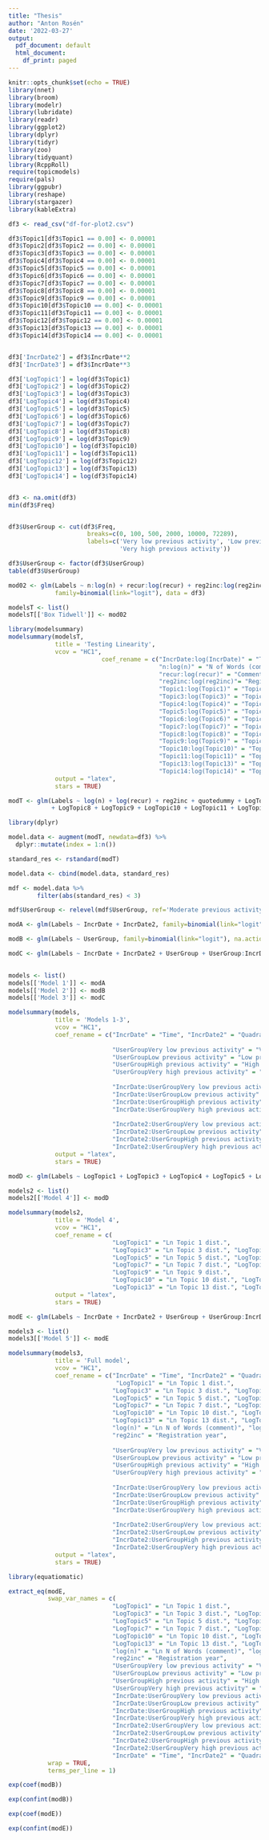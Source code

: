 ---
title: "Thesis"
author: "Anton Rosén"
date: '2022-03-27'
output:
  pdf_document: default
  html_document:
    df_print: paged
---

```{r setup, include=FALSE}
knitr::opts_chunk$set(echo = TRUE)
library(nnet)
library(broom)
library(modelr)
library(lubridate)
library(readr)
library(ggplot2)
library(dplyr)
library(tidyr)
library(zoo)
library(tidyquant)
library(RcppRoll)
require(topicmodels)
require(pals)
library(ggpubr)
library(reshape)
library(stargazer)
library(kableExtra)
```

```{r, echo = FALSE}
df3 <- read_csv("df-for-plot2.csv")

```

```{r, echo = FALSE}

df3$Topic1[df3$Topic1 == 0.00] <- 0.00001
df3$Topic2[df3$Topic2 == 0.00] <- 0.00001
df3$Topic3[df3$Topic3 == 0.00] <- 0.00001
df3$Topic4[df3$Topic4 == 0.00] <- 0.00001
df3$Topic5[df3$Topic5 == 0.00] <- 0.00001
df3$Topic6[df3$Topic6 == 0.00] <- 0.00001
df3$Topic7[df3$Topic7 == 0.00] <- 0.00001
df3$Topic8[df3$Topic8 == 0.00] <- 0.00001
df3$Topic9[df3$Topic9 == 0.00] <- 0.00001
df3$Topic10[df3$Topic10 == 0.00] <- 0.00001
df3$Topic11[df3$Topic11 == 0.00] <- 0.00001
df3$Topic12[df3$Topic12 == 0.00] <- 0.00001
df3$Topic13[df3$Topic13 == 0.00] <- 0.00001
df3$Topic14[df3$Topic14 == 0.00] <- 0.00001


df3['IncrDate2'] = df3$IncrDate**2
df3['IncrDate3'] = df3$IncrDate**3

df3['LogTopic1'] = log(df3$Topic1)
df3['LogTopic2'] = log(df3$Topic2)
df3['LogTopic3'] = log(df3$Topic3)
df3['LogTopic4'] = log(df3$Topic4)
df3['LogTopic5'] = log(df3$Topic5)
df3['LogTopic6'] = log(df3$Topic6)
df3['LogTopic7'] = log(df3$Topic7)
df3['LogTopic8'] = log(df3$Topic8)
df3['LogTopic9'] = log(df3$Topic9)
df3['LogTopic10'] = log(df3$Topic10)
df3['LogTopic11'] = log(df3$Topic11)
df3['LogTopic12'] = log(df3$Topic12)
df3['LogTopic13'] = log(df3$Topic13)
df3['LogTopic14'] = log(df3$Topic14)


df3 <- na.omit(df3)
min(df3$Freq)


df3$UserGroup <- cut(df3$Freq,
                      breaks=c(0, 100, 500, 2000, 10000, 72289),
                      labels=c('Very low previous activity', 'Low previous activity', 'Moderate previous activity', 'High previous activity',
                               'Very high previous activity'))

df3$UserGroup <- factor(df3$UserGroup)
table(df3$UserGroup)
```


```{r, echo=FALSE}

mod02 <- glm(Labels ~ n:log(n) + recur:log(recur) + reg2inc:log(reg2inc) + Topic1:log(Topic1) + Topic3:log(Topic3) + Topic4:log(Topic4) +   Topic5:log(Topic5) + Topic6:log(Topic6) + Topic7:log(Topic7) + Topic8:log(Topic8) + Topic9:log(Topic9) + Topic10:log(Topic10) + Topic11:log(Topic11) + Topic13:log(Topic13) + Topic14:log(Topic14) + IncrDate:log(IncrDate),
             family=binomial(link="logit"), data = df3)

```

```{r, echo=FALSE}
modelsT <- list()
modelsT[['Box Tidwell']] <- mod02
```


```{r}
library(modelsummary)
modelsummary(modelsT,
             title = 'Testing Linearity',
             vcov = "HC1",
                          coef_rename = c("IncrDate:log(IncrDate)" = "Time x Ln Time", 
                                          "n:log(n)" = "N of Words (comment) x Ln N of Words (comment)",
                                          "recur:log(recur)" = "Comments by user(thread) x Ln comments by user(thread)",
                                          "reg2inc:log(reg2inc)"= "Registration year x Ln Registration year",
                                          "Topic1:log(Topic1)" = "Topic 1 dist. x Ln Topic 1 dist.",
                                          "Topic3:log(Topic3)" = "Topic 3 dist. x Ln Topic 3 dist.",
                                          "Topic4:log(Topic4)" = "Topic 4 dist. x Ln Topic 4 dist.",
                                          "Topic5:log(Topic5)" = "Topic 5 dist. x Ln Topic 5 dist.",
                                          "Topic6:log(Topic6)" = "Topic 6 dist. x Ln Topic 6 dist.",
                                          "Topic7:log(Topic7)" = "Topic 7 dist. x Ln Topic 7 dist.",
                                          "Topic8:log(Topic8)" = "Topic 8 dist. x Ln Topic 8 dist.",
                                          "Topic9:log(Topic9)" = "Topic 9 dist. x Ln Topic 9 dist.",
                                          "Topic10:log(Topic10)" = "Topic 10 dist. x Ln Topic 10 dist.",
                                          "Topic11:log(Topic11)" = "Topic 11 dist. x Ln Topic 11 dist.",
                                          "Topic13:log(Topic13)" = "Topic 13 dist. x Ln Topic 13 dist.",
                                          "Topic14:log(Topic14)" = "Topic 14 dist. x Ln Topic 14 dist."),
             output = "latex", 
             stars = TRUE)
```

```{r, echo=FALSE}

modT <- glm(Labels ~ log(n) + log(recur) + reg2inc + quotedummy + LogTopic1 + LogTopic3 + LogTopic4 + LogTopic5 + LogTopic6 + LogTopic7
            + LogTopic8 + LogTopic9 + LogTopic10 + LogTopic11 + LogTopic13 + LogTopic14 + IncrDate + IncrDate2  + UserGroup + UserGroup:IncrDate + UserGroup:IncrDate2, family=binomial(link="logit"), na.action = na.exclude, data = df3)

library(dplyr)

model.data <- augment(modT, newdata=df3) %>% 
  dplyr::mutate(index = 1:n())

standard_res <- rstandard(modT)

model.data <- cbind(model.data, standard_res)

mdf <- model.data %>% 
        filter(abs(standard_res) < 3)

mdf$UserGroup <- relevel(mdf$UserGroup, ref='Moderate previous activity')
```


```{r, echo=FALSE}

modA <- glm(Labels ~ IncrDate + IncrDate2, family=binomial(link="logit"), na.action=na.exclude, data = mdf)

modB <- glm(Labels ~ UserGroup, family=binomial(link="logit"), na.action=na.exclude, data=mdf)

modC <- glm(Labels ~ IncrDate + IncrDate2 + UserGroup + UserGroup:IncrDate + UserGroup:IncrDate2, family=binomial(link="logit"), na.action = na.exclude, data = mdf)
              
```

```{r, echo=FALSE}
models <- list()
models[['Model 1']] <- modA
models[['Model 2']] <- modB
models[['Model 3']] <- modC
```

```{r}
modelsummary(models,
             title = 'Models 1-3',
             vcov = "HC1", 
             coef_rename = c("IncrDate" = "Time", "IncrDate2" = "Quadratic time",
                             
                             "UserGroupVery low previous activity" = "Very low previous activity",
                             "UserGroupLow previous activity" = "Low previous activity",
                             "UserGroupHigh previous activity" = "High previous activity",
                             "UserGroupVery high previous activity" = "Very high previous activity",
                             
                             "IncrDate:UserGroupVery low previous activity" = "Very low previous activity x Time",
                             "IncrDate:UserGroupLow previous activity" = "Low previous activity x Time",
                             "IncrDate:UserGroupHigh previous activity" = "High previous activity x Time",
                             "IncrDate:UserGroupVery high previous activity" = "Very high previous activity x Time",
                             
                             "IncrDate2:UserGroupVery low previous activity" = "Very low previous activity x Quadratic time",
                             "IncrDate2:UserGroupLow previous activity" = "Low previous activity x Quadratic time",
                             "IncrDate2:UserGroupHigh previous activity" = "High previous activity x Quadratic time",
                             "IncrDate2:UserGroupVery high previous activity" = "Very high previous activity x Quadratic time"),
             output = "latex", 
             stars = TRUE)
```

```{r, echo=FALSE}
modD <- glm(Labels ~ LogTopic1 + LogTopic3 + LogTopic4 + LogTopic5 + LogTopic6 + LogTopic7 + LogTopic8 + LogTopic9 + LogTopic10 + LogTopic11 + LogTopic13 + LogTopic14, family=binomial(link="logit"), na.action=na.exclude, data=mdf)
```

```{r, echo=FALSE}
models2 <- list()
models2[['Model 4']] <- modD
```

```{r, echo=FALSE}
modelsummary(models2,
             title = 'Model 4',
             vcov = "HC1", 
             coef_rename = c(
                             "LogTopic1" = "Ln Topic 1 dist.",
                             "LogTopic3" = "Ln Topic 3 dist.", "LogTopic4" = "Ln Topic 4 dist.",
                             "LogTopic5" = "Ln Topic 5 dist.", "LogTopic6" = "Ln Topic 6 dist.", 
                             "LogTopic7" = "Ln Topic 7 dist.", "LogTopic8" = "Ln Topic 8 dist.", 
                             "LogTopic9" = "Ln Topic 9 dist.",
                             "LogTopic10" = "Ln Topic 10 dist.", "LogTopic11" = "Ln Topic 11 dist.",
                             "LogTopic13" = "Ln Topic 13 dist.", "LogTopic14" = "Ln Topic 14 dist."),
             output = "latex", 
             stars = TRUE)
```


```{r, echo=FALSE}
modE <- glm(Labels ~ IncrDate + IncrDate2 + UserGroup + UserGroup:IncrDate + UserGroup:IncrDate2 + LogTopic1 + LogTopic3 + LogTopic4 + LogTopic5 + LogTopic6 + LogTopic7 + LogTopic8 + LogTopic9 + LogTopic10 + LogTopic11 + LogTopic13 + LogTopic14 + log(n) + log(recur) + reg2inc + quotedummy, family=binomial(link="logit"), na.action=na.exclude, data=mdf)

```

```{r, echo=FALSE}
models3 <- list()
models3[['Model 5']] <- modE
```

```{r, echo=FALSE}
modelsummary(models3,
             title = 'Full model',
             vcov = "HC1", 
             coef_rename = c("IncrDate" = "Time", "IncrDate2" = "Quadratic time",
                              "LogTopic1" = "Ln Topic 1 dist.",
                             "LogTopic3" = "Ln Topic 3 dist.", "LogTopic4" = "Ln Topic 4 dist.",
                             "LogTopic5" = "Ln Topic 5 dist.", "LogTopic6" = "Ln Topic 6 dist.", 
                             "LogTopic7" = "Ln Topic 7 dist.", "LogTopic8" = "Ln Topic 8 dist.", "LogTopic9" = "Ln Topic 9 dist.",
                             "LogTopic10" = "Ln Topic 10 dist.", "LogTopic11" = "Ln Topic 11 dist.",
                             "LogTopic13" = "Ln Topic 13 dist.", "LogTopic14" = "Ln Topic 14 dist.",
                             "log(n)" = "Ln N of Words (comment)", "log(recur)" = "Ln comments by user (thread)",
                             "reg2inc" = "Registration year",
                             
                             "UserGroupVery low previous activity" = "Very low previous activity",
                             "UserGroupLow previous activity" = "Low previous activity",
                             "UserGroupHigh previous activity" = "High previous activity",
                             "UserGroupVery high previous activity" = "Very high previous activity",
                             
                             "IncrDate:UserGroupVery low previous activity" = "Very low previous activity x Time",
                             "IncrDate:UserGroupLow previous activity" = "Low previous activity x Time",
                             "IncrDate:UserGroupHigh previous activity" = "High previous activity x Time",
                             "IncrDate:UserGroupVery high previous activity" = "Very high previous activity x Time",
                             
                             "IncrDate2:UserGroupVery low previous activity" = "Very low previous activity x Quadratic time",
                             "IncrDate2:UserGroupLow previous activity" = "Low previous activity x Quadratic time",
                             "IncrDate2:UserGroupHigh previous activity" = "High previous activity x Quadratic time",
                             "IncrDate2:UserGroupVery high previous activity" = "Very high previous activity x Quadratic time"),
             output = "latex", 
             stars = TRUE)
```

```{r, echo=FALSE}
library(equatiomatic)
```

```{r, echo=FALSE}
extract_eq(modE, 
           swap_var_names = c(
                             "LogTopic1" = "Ln Topic 1 dist.",
                             "LogTopic3" = "Ln Topic 3 dist.", "LogTopic4" = "Ln Topic 4 dist.",
                             "LogTopic5" = "Ln Topic 5 dist.", "LogTopic6" = "Ln Topic 6 dist.", 
                             "LogTopic7" = "Ln Topic 7 dist.", "LogTopic8" = "Ln Topic 8 dist.", "LogTopic9" = "Ln Topic 9 dist.",
                             "LogTopic10" = "Ln Topic 10 dist.", "LogTopic11" = "Ln Topic 11 dist.",
                             "LogTopic13" = "Ln Topic 13 dist.", "LogTopic14" = "Ln Topic 14 dist.",
                             "log(n)" = "Ln N of Words (comment)", "log(recur)" = "Ln comments by user (thread)",
                             "reg2inc" = "Registration year",
                             "UserGroupVery low previous activity" = "Very low previous activity",
                             "UserGroupLow previous activity" = "Low previous activity",
                             "UserGroupHigh previous activity" = "High previous activity",
                             "UserGroupVery high previous activity" = "Very high previous activity",
                             "IncrDate:UserGroupVery low previous activity" = "Very low previous activity x Time",
                             "IncrDate:UserGroupLow previous activity" = "Low previous activity x Time",
                             "IncrDate:UserGroupHigh previous activity" = "High previous activity x Time",
                             "IncrDate:UserGroupVery high previous activity" = "Very high previous activity x Time",
                             "IncrDate2:UserGroupVery low previous activity" = "Very low previous activity x Quadratic time",
                             "IncrDate2:UserGroupLow previous activity" = "Low previous activity x Quadratic time",
                             "IncrDate2:UserGroupHigh previous activity" = "High previous activity x Quadratic time",
                             "IncrDate2:UserGroupVery high previous activity" = "Very high previous activity x Quadratic time",
                             "IncrDate" = "Time", "IncrDate2" = "Quadratic time"),
           wrap = TRUE,
           terms_per_line = 1)
```


```{r}
exp(coef(modB))

exp(confint(modB))
```


```{r}
exp(coef(modE))

exp(confint(modE))
```

